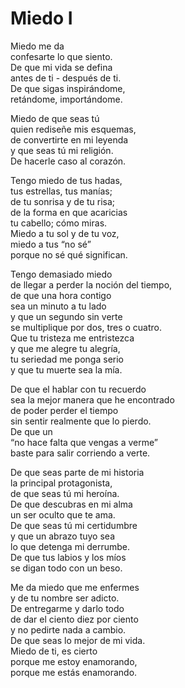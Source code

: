 # Miedo I {-}


Miedo me da<br>
confesarte lo que siento.<br>
De que mi vida se defina<br>
antes de ti - después de ti.<br>
De que sigas inspirándome,<br>
retándome, importándome.

Miedo de que seas tú<br>
quien rediseñe mis esquemas,<br>
de convertirte en mi leyenda<br>
y que seas tú mi religión.<br>
De hacerle caso al corazón.

Tengo miedo de tus hadas,<br>
tus estrellas, tus manías;<br>
de tu sonrisa y de tu risa;<br>
de la forma en que acaricias<br>
tu cabello; cómo miras.<br>
Miedo a tu sol y de tu voz,<br>
miedo a tus "no sé"<br>
porque no sé qué significan.

Tengo demasiado miedo<br>
de llegar a perder la noción del tiempo,<br>
de que una hora contigo<br>
sea un minuto a tu lado<br>
y que un segundo sin verte<br>
se multiplique por dos, tres o cuatro.<br>
Que tu tristeza me entristezca<br>
y que me alegre tu alegría,<br>
tu seriedad me ponga serio<br>
y que tu muerte sea la mía.

De que el hablar con tu recuerdo<br>
sea la mejor manera que he encontrado<br>
de poder perder el tiempo<br>
sin sentir realmente que lo pierdo.<br>
De que un<br>
"no hace falta que vengas a verme"<br>
baste para salir corriendo a verte.<br>

De que seas parte de mi historia<br>
la principal protagonista,<br>
de que seas tú mi heroína.<br>
De que descubras en mi alma<br>
un ser oculto que te ama.<br>
De que seas tú mi certidumbre<br>
y que un abrazo tuyo sea<br>
lo que detenga mi derrumbe.<br>
De que tus labios y los míos<br>
se digan todo con un beso.<br>

Me da miedo que me enfermes<br>
y de tu nombre ser adicto.<br>
De entregarme y darlo todo<br>
de dar el ciento diez por ciento<br>
y no pedirte nada a cambio.<br>
De que seas lo mejor de mi vida.<br>
Miedo de ti, es cierto<br>
porque me estoy enamorando,<br>
porque me estás enamorando.
